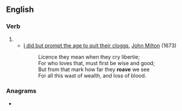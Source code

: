 ==English==

===Verb===
{{en-verb}}

# {{archaic spelling of|en|rove}}
#* [[s:I did but prompt the age to quit their cloggs|I did but prompt the age to quit their cloggs]], [[w:John Milton|John Milton]] (1673)
#*: Licence they mean when they cry libertie;
#*: For who loves that, must first be wise and good;
#*: But from that mark how far they '''roave''' we see
#*: For all this wast of wealth, and loss of blood.

===Anagrams===
* {{anagrams|en|a=aeorv|avore}}